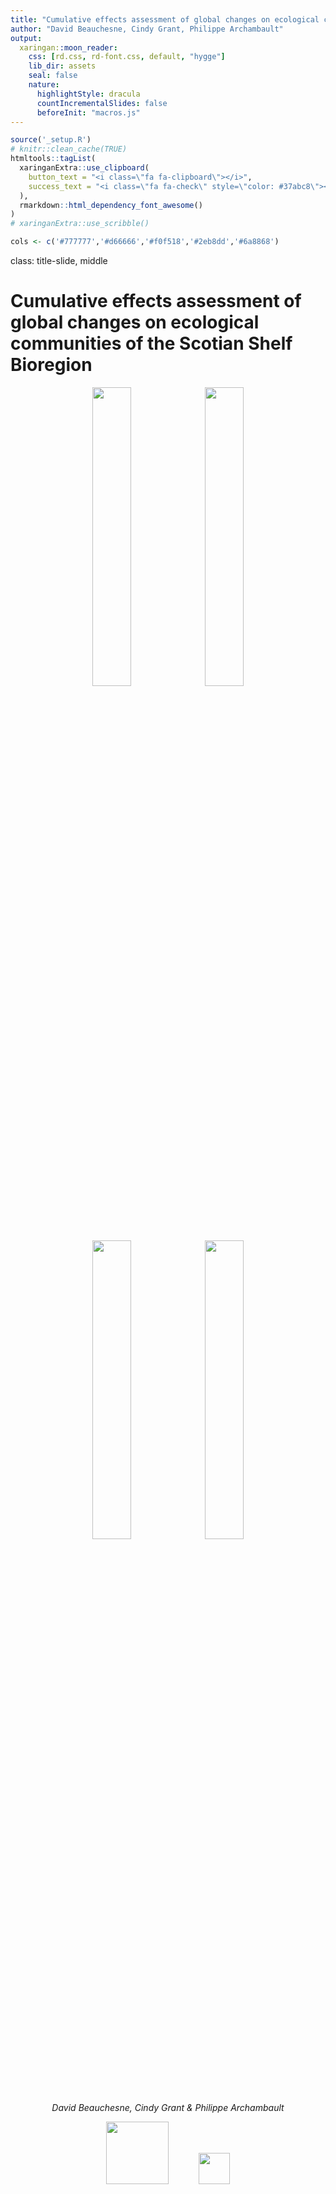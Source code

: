 ```yaml
---
title: "Cumulative effects assessment of global changes on ecological communities of the Scotian Shelf Bioregion"
author: "David Beauchesne, Cindy Grant, Philippe Archambault"
output:
  xaringan::moon_reader:
    css: [rd.css, rd-font.css, default, "hygge"]
    lib_dir: assets
    seal: false
    nature:
      highlightStyle: dracula
      countIncrementalSlides: false
      beforeInit: "macros.js"
---
```


```r
source('_setup.R')
# knitr::clean_cache(TRUE)
htmltools::tagList(
  xaringanExtra::use_clipboard(
    button_text = "<i class=\"fa fa-clipboard\"></i>",
    success_text = "<i class=\"fa fa-check\" style=\"color: #37abc8\"></i>",
  ),
  rmarkdown::html_dependency_font_awesome()
)
# xaringanExtra::use_scribble()

cols <- c('#777777','#d66666','#f0f518','#2eb8dd','#6a8868')
```


class: title-slide, middle


# Cumulative effects assessment of global changes on ecological communities of the Scotian Shelf Bioregion

<span class="br2"></span>

<center>
<a href ="report/index.html"><img src="figures/report.png" width="35%"></a>
<a href ="webinar/index.html"><img src="figures/webinar.png" width="35%"></a>
</img></center>

<center>
<a href ="https://github.com/Ecosystem-Assessments/nceadfo/"><img src="figures/nceadfo.png" width="35%"></a>
<a href ="https://david-beauchesne.shinyapps.io/edriversapp_dev/"><img src="figures/eDrivers.png" width="35%"></a>
</img></center>

<span class="br2"></span>

<center><i>David Beauchesne, Cindy Grant & Philippe Archambault</i></center>

<span class="br2"></span>

<center>
<a href="https://www.ulaval.ca/"><img src="figures/ul.png" width="100px"></img></a>
&nbsp;&nbsp;&nbsp;&nbsp;&nbsp;&nbsp;&nbsp;&nbsp;&nbsp;&nbsp;
<img src="figures/labo_benthos.png" width="50px"></img>
<!-- &nbsp;&nbsp;&nbsp;&nbsp;&nbsp;
<img src="figures/Transport-Canada.png" width="10%"></img> -->
</center>

